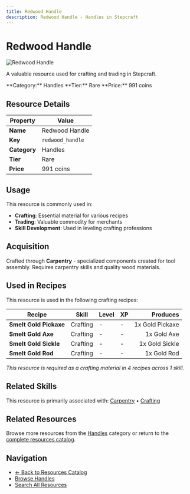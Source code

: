 ```yaml
---
title: Redwood Handle
description: Redwood Handle - Handles in Stepcraft
---
```


# Redwood Handle

<div className="flex items-start gap-6 mb-8">
  <div className="flex-shrink-0">
    <img src="/assets/resources/carpentry/redwood_handle.png" alt="Redwood Handle" className="w-24 h-24 border rounded-lg" />
  </div>
  <div className="flex-1">
    <div className="space-y-2">
      <p className="text-lg text-muted-foreground">A valuable resource used for crafting and trading in Stepcraft.</p>
      <div className="flex flex-wrap gap-4 text-sm">
        <span className="px-2 py-1 bg-blue-100 dark:bg-blue-900 rounded-md">
          **Category:** Handles
        </span>
        <span className="px-2 py-1 bg-blue-100 dark:bg-blue-900 rounded-md">
          **Tier:** Rare
        </span>
        <span className="px-2 py-1 bg-green-100 dark:bg-green-900 rounded-md">
          **Price:** 991 coins
        </span>
      </div>
    </div>
  </div>
</div>

## Resource Details

| Property | Value |
|----------|-------|
| **Name** | Redwood Handle |
| **Key** | `redwood_handle` |
| **Category** | Handles |
| **Tier** | Rare |
| **Price** | 991 coins |


## Usage

This resource is commonly used in:

- **Crafting**: Essential material for various recipes
- **Trading**: Valuable commodity for merchants
- **Skill Development**: Used in leveling crafting professions


## Acquisition

Crafted through **Carpentry** - specialized components created for tool assembly. Requires carpentry skills and quality wood materials.


## Used in Recipes

This resource is used in the following crafting recipes:

| Recipe | Skill | Level | XP | Produces |
|--------|-------|-------|----|---------:|
| **Smelt Gold Pickaxe** | Crafting | - | - | 1x Gold Pickaxe |
| **Smelt Gold Axe** | Crafting | - | - | 1x Gold Axe |
| **Smelt Gold Sickle** | Crafting | - | - | 1x Gold Sickle |
| **Smelt Gold Rod** | Crafting | - | - | 1x Gold Rod |

*This resource is required as a crafting material in 4 recipes across 1 skill.*


## Related Skills

This resource is primarily associated with: [Carpentry](/docs/skills/individual/carpentry) • [Crafting](/docs/skills/individual/crafting)

## Related Resources

Browse more resources from the [Handles](/docs/resources#handles) category or return to the [complete resources catalog](/docs/resources).

## Navigation

- [← Back to Resources Catalog](/docs/resources)
- [Browse Handles](/docs/resources#handles)
- [Search All Resources](/search)
